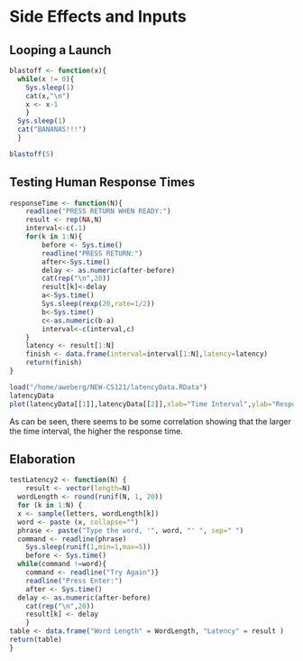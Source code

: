 Side Effects and Inputs
=======================

## Looping a Launch
```r
blastoff <- function(x){
  while(x != 0){
    Sys.sleep(1)
    cat(x,"\n")
    x <- x-1
    }
  Sys.sleep(1)
  cat("BANANAS!!!")
  }

blastoff(5)
```

## Testing Human Response Times
```r
responseTime <- function(N){
    readline("PRESS RETURN WHEN READY:")
    result <- rep(NA,N)
    interval<-c(.1)
    for(k in 1:N){
        before <- Sys.time()
        readline("PRESS RETURN:")
        after<-Sys.time()
        delay <- as.numeric(after-before)
        cat(rep("\n",20))
        result[k]<-delay
        a<-Sys.time()
        Sys.sleep(rexp(20,rate=1/2))
        b<-Sys.time()
        c<-as.numeric(b-a)
        interval<-c(interval,c)
    }
    latency <- result[1:N]
    finish <- data.frame(interval=interval[1:N],latency=latency)
    return(finish)
}
```

```r
load("/home/aweberg/NEW-CS121/latencyData.RData")
latencyData
plot(latencyData[[1]],latencyData[[2]],xlab="Time Interval",ylab="Response Time",main="Response Time vs. Time Interval")
```
As can be seen, there seems to be some correlation showing that the larger the time interval, the higher the response time.


## Elaboration
```r
testLatency2 <- function(N) {
    result <- vector(length=N)
  wordLength <- round(runif(N, 1, 20)) 
  for (k in 1:N) {
  x <- sample(letters, wordLength[k])  
  word <- paste (x, collapse="")
  phrase <- paste("Type the word, '", word, "' ", sep=" ")
  command <- readline(phrase)
    Sys.sleep(runif(1,min=1,max=5))
    before <- Sys.time() 
  while(command !=word){
    command <- readline("Try Again")}
    readline("Press Enter:")
    after <- Sys.time()
  delay <- as.numeric(after-before)
    cat(rep("\n",20))
    result[k] <- delay
    }
table <- data.frame("Word Length" = WordLength, "Latency" = result )
return(table)
}
```

